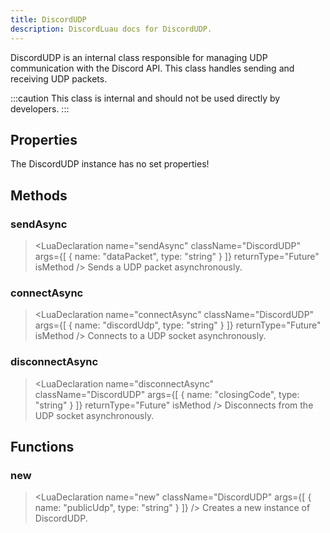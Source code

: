 ```yaml
---
title: DiscordUDP
description: DiscordLuau docs for DiscordUDP.
---
```

[//]: # (This file was automatically compiled through the Generator luau code under this repository)
[//]: # (if you want to edit the documentation of discord-luau, please write changes)
[//]: # (to the discord-luau repository itself, we extract the comments from discord-luau and translate)
[//]: # (them into markdown files that Nextra can interpret!)

[//]: # (----- DOCUMENT IMPORTS ----- )


[//]: # (----- DOCUMENT DESCRIPTION ----- )

DiscordUDP is an internal class responsible for managing UDP communication with the Discord API. This class handles sending and receiving UDP packets.

:::caution
This class is internal and should not be used directly by developers.
:::

[//]: # (----- DOCUMENT PROPERTIES ----- )

## Properties

The DiscordUDP instance has no set properties!

[//]: # (----- DOCUMENT METHODS ----- )

## Methods

### sendAsync

> <LuaDeclaration name="sendAsync" className="DiscordUDP" args={[ { name: "dataPacket", type: "string" } ]} returnType="Future" isMethod />
Sends a UDP packet asynchronously.
### connectAsync

> <LuaDeclaration name="connectAsync" className="DiscordUDP" args={[ { name: "discordUdp", type: "string" } ]} returnType="Future" isMethod />
Connects to a UDP socket asynchronously.
### disconnectAsync

> <LuaDeclaration name="disconnectAsync" className="DiscordUDP" args={[ { name: "closingCode", type: "string" } ]} returnType="Future" isMethod />
Disconnects from the UDP socket asynchronously.

[//]: # (----- DOCUMENT FUNCTIONS ----- )

## Functions

### new

> <LuaDeclaration name="new" className="DiscordUDP" args={[ { name: "publicUdp", type: "string" } ]} />
Creates a new instance of DiscordUDP.

